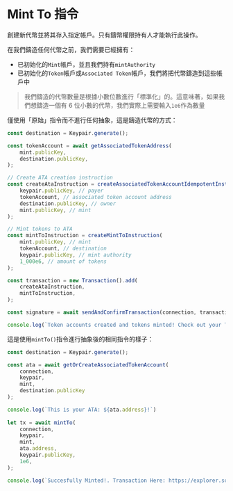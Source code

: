 
# Mint To 指令

創建新代幣並將其存入指定帳戶。只有鑄幣權限持有人才能執行此操作。

在我們鑄造任何代幣之前，我們需要已經擁有：
- 已初始化的`Mint`帳戶，並且我們持有`mintAuthority`
- 已初始化的`Token`帳戶或`Associated Token`帳戶，我們將把代幣鑄造到這些帳戶中

> 我們鑄造的代幣數量是根據小數位數進行「標準化」的。這意味著，如果我們想鑄造一個有 6 位小數的代幣，我們實際上需要輸入`1e6`作為數量

<ArticleSection name="原始指令" id="raw-instruction" level="h2" />

僅使用「原始」指令而不進行任何抽象，這是鑄造代幣的方式：

```ts
const destination = Keypair.generate();

const tokenAccount = await getAssociatedTokenAddress(
    mint.publicKey,
    destination.publicKey,
);

// Create ATA creation instruction
const createAtaInstruction = createAssociatedTokenAccountIdempotentInstruction(
    keypair.publicKey, // payer
    tokenAccount, // associated token account address
    destination.publicKey, // owner
    mint.publicKey, // mint
);

// Mint tokens to ATA 
const mintToInstruction = createMintToInstruction(
    mint.publicKey, // mint
    tokenAccount, // destination
    keypair.publicKey, // mint authority
    1_000e6, // amount of tokens
);

const transaction = new Transaction().add(
    createAtaInstruction,
    mintToInstruction,
);

const signature = await sendAndConfirmTransaction(connection, transaction, [keypair]);

console.log(`Token accounts created and tokens minted! Check out your TX here: https://explorer.solana.com/tx/${signature}?cluster=devnet`);
```

<ArticleSection name="抽象指令" id="abstracted-instruction" level="h2" />

這是使用`mintTo()`指令進行抽象後的相同指令的樣子：

```ts
const destination = Keypair.generate();

const ata = await getOrCreateAssociatedTokenAccount(
    connection,
    keypair,
    mint,
    destination.publicKey
);

console.log(`This is your ATA: ${ata.address}!`)
  
let tx = await mintTo(
    connection,
    keypair,
    mint,
    ata.address,
    keypair.publicKey,
    1e6,
);

console.log(`Succesfully Minted!. Transaction Here: https://explorer.solana.com/tx/${tx}?cluster=devnet`)
```